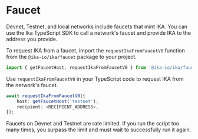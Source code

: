 # Faucet


Devnet, Testnet, and local networks include faucets that mint IKA. You can use the Ika TypeScript
SDK to call a network's faucet and provide IKA to the address you provide.

To request IKA from a faucet, import the `requestIkaFromFaucetV0` function from the
`@ika-io/ika/faucet` package to your project.

```typescript
import { getFaucetHost, requestIkaFromFaucetV0 } from '@ika-io/ika/faucet';
```

Use `requestIkaFromFaucetV0` in your TypeScript code to request IKA from the network's faucet.

```typescript
await requestIkaFromFaucetV0({
	host: getFaucetHost('testnet'),
	recipient: <RECIPIENT_ADDRESS>,
});
```

<Callout type="info">
	Faucets on Devnet and Testnet are rate limited. If you run the script too many times, you surpass
	the limit and must wait to successfully run it again.
</Callout>

